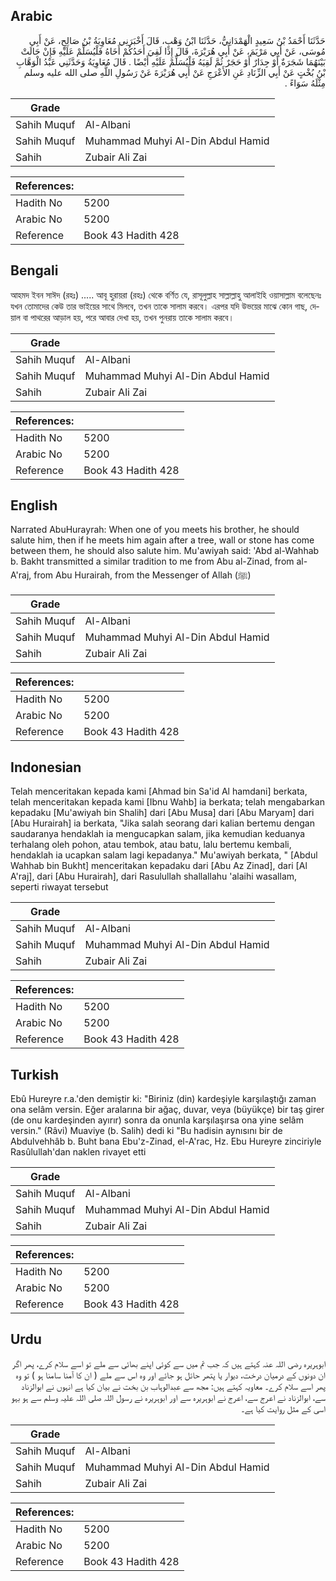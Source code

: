 ## Arabic


<div dir="rtl" lang="ar" style={{fontSize:'larger',backgroundColor:'#f8f9fa',padding:20}}>
حَدَّثَنَا أَحْمَدُ بْنُ سَعِيدٍ الْهَمْدَانِيُّ، حَدَّثَنَا ابْنُ وَهْبٍ، قَالَ أَخْبَرَنِي مُعَاوِيَةُ بْنُ صَالِحٍ، عَنْ أَبِي مُوسَى، عَنْ أَبِي مَرْيَمَ، عَنْ أَبِي هُرَيْرَةَ، قَالَ إِذَا لَقِيَ أَحَدُكُمْ أَخَاهُ فَلْيُسَلِّمْ عَلَيْهِ فَإِنْ حَالَتْ بَيْنَهُمَا شَجَرَةٌ أَوْ جِدَارٌ أَوْ حَجَرٌ ثُمَّ لَقِيَهُ فَلْيُسَلِّمْ عَلَيْهِ أَيْضًا ‏.‏ قَالَ مُعَاوِيَةُ وَحَدَّثَنِي عَبْدُ الْوَهَّابِ بْنُ بُخْتٍ عَنْ أَبِي الزِّنَادِ عَنِ الأَعْرَجِ عَنْ أَبِي هُرَيْرَةَ عَنْ رَسُولِ اللَّهِ صلى الله عليه وسلم مِثْلَهُ سَوَاءً ‏.‏
</div>
<div style={{backgroundColor:'#f8f9fa',padding:20, marginBottom: 10}}><table> <thead> <tr> <th>Grade</th> <th></th> </tr> </thead> <tbody> <tr><td>Sahih Muquf</td><td>Al-Albani</td></tr><tr><td>Sahih Muquf</td><td>Muhammad Muhyi Al-Din Abdul Hamid</td></tr><tr><td>Sahih</td><td>Zubair Ali Zai</td></tr></tbody></table><table> <thead> <tr> <th>References:</th> <th></th> </tr> </thead> <tbody><tr><td>Hadith No</td><td>5200</td></tr><tr><td>Arabic No</td><td>5200</td></tr><tr><td>Reference</td><td>Book 43 Hadith 428</td></tr></tbody></table></div>

## Bengali


<div dir="ltr" lang="bn" style={{fontSize:'larger',backgroundColor:'#f8f9fa',padding:20}}>
আহমদ ইবন সাঈদ (রহঃ) ..... আবূ হুরায়রা (রহঃ) থেকে বর্ণিত যে, রাসূলুল্লাহ সাল্লাল্লাহু আলাইহি ওয়াসাল্লাম বলেছেনঃ যখন তোমাদের কেউ তার ভাইয়ের সাথে মিলবে, তখন তাকে সালাম করবে। এরপর যদি উভয়ের মাঝে কোন গাছ, দেয়াল বা পাথরের আড়াল হয়, পরে আবার দেখা হয়, তখন পুনরায় তাকে সালাম করবে।
</div>
<div style={{backgroundColor:'#f8f9fa',padding:20, marginBottom: 10}}><table> <thead> <tr> <th>Grade</th> <th></th> </tr> </thead> <tbody> <tr><td>Sahih Muquf</td><td>Al-Albani</td></tr><tr><td>Sahih Muquf</td><td>Muhammad Muhyi Al-Din Abdul Hamid</td></tr><tr><td>Sahih</td><td>Zubair Ali Zai</td></tr></tbody></table><table> <thead> <tr> <th>References:</th> <th></th> </tr> </thead> <tbody><tr><td>Hadith No</td><td>5200</td></tr><tr><td>Arabic No</td><td>5200</td></tr><tr><td>Reference</td><td>Book 43 Hadith 428</td></tr></tbody></table></div>

## English


<div dir="ltr" lang="en" style={{fontSize:'larger',backgroundColor:'#f8f9fa',padding:20}}>
Narrated AbuHurayrah: When one of you meets his brother, he should salute him, then if he meets him again after a tree, wall or stone has come between them, he should also salute him. Mu'awiyah said: 'Abd al-Wahhab b. Bakht transmitted a similar tradition to me from Abu al-Zinad, from al-A'raj, from Abu Hurairah, from the Messenger of Allah (ﷺ)
</div>
<div style={{backgroundColor:'#f8f9fa',padding:20, marginBottom: 10}}><table> <thead> <tr> <th>Grade</th> <th></th> </tr> </thead> <tbody> <tr><td>Sahih Muquf</td><td>Al-Albani</td></tr><tr><td>Sahih Muquf</td><td>Muhammad Muhyi Al-Din Abdul Hamid</td></tr><tr><td>Sahih</td><td>Zubair Ali Zai</td></tr></tbody></table><table> <thead> <tr> <th>References:</th> <th></th> </tr> </thead> <tbody><tr><td>Hadith No</td><td>5200</td></tr><tr><td>Arabic No</td><td>5200</td></tr><tr><td>Reference</td><td>Book 43 Hadith 428</td></tr></tbody></table></div>

## Indonesian


<div dir="ltr" lang="id" style={{fontSize:'larger',backgroundColor:'#f8f9fa',padding:20}}>
Telah menceritakan kepada kami [Ahmad bin Sa'id Al hamdani] berkata, telah menceritakan kepada kami [Ibnu Wahb] ia berkata; telah mengabarkan kepadaku [Mu'awiyah bin Shalih] dari [Abu Musa] dari [Abu Maryam] dari [Abu Hurairah] ia berkata, "Jika salah seorang dari kalian bertemu dengan saudaranya hendaklah ia mengucapkan salam, jika kemudian keduanya terhalang oleh pohon, atau tembok, atau batu, lalu bertemu kembali, hendaklah ia ucapkan salam lagi kepadanya." Mu'awiyah berkata, " [Abdul Wahhab bin Bukht] menceritakan kepadaku dari [Abu Az Zinad], dari [Al A'raj], dari [Abu Hurairah], dari Rasulullah shallallahu 'alaihi wasallam, seperti riwayat tersebut
</div>
<div style={{backgroundColor:'#f8f9fa',padding:20, marginBottom: 10}}><table> <thead> <tr> <th>Grade</th> <th></th> </tr> </thead> <tbody> <tr><td>Sahih Muquf</td><td>Al-Albani</td></tr><tr><td>Sahih Muquf</td><td>Muhammad Muhyi Al-Din Abdul Hamid</td></tr><tr><td>Sahih</td><td>Zubair Ali Zai</td></tr></tbody></table><table> <thead> <tr> <th>References:</th> <th></th> </tr> </thead> <tbody><tr><td>Hadith No</td><td>5200</td></tr><tr><td>Arabic No</td><td>5200</td></tr><tr><td>Reference</td><td>Book 43 Hadith 428</td></tr></tbody></table></div>

## Turkish


<div dir="ltr" lang="tr" style={{fontSize:'larger',backgroundColor:'#f8f9fa',padding:20}}>
Ebû Hureyre r.a.'den demiştir ki: "Biriniz (din) kardeşiyle karşılaştığı zaman ona selâm versin. Eğer aralarına bir ağaç, duvar, veya (büyükçe) bir taş girer (de onu kardeşinden ayırır) sonra da onunla karşılaşırsa ona yine selâm versin." (Râvi) Muaviye (b. Salih) dedi ki "Bu hadisin aynısını bir de Abdulvehhâb b. Buht bana Ebu'z-Zinad, el-A'rac, Hz. Ebu Hureyre zinciriyle Rasûlullah'dan naklen rivayet etti
</div>
<div style={{backgroundColor:'#f8f9fa',padding:20, marginBottom: 10}}><table> <thead> <tr> <th>Grade</th> <th></th> </tr> </thead> <tbody> <tr><td>Sahih Muquf</td><td>Al-Albani</td></tr><tr><td>Sahih Muquf</td><td>Muhammad Muhyi Al-Din Abdul Hamid</td></tr><tr><td>Sahih</td><td>Zubair Ali Zai</td></tr></tbody></table><table> <thead> <tr> <th>References:</th> <th></th> </tr> </thead> <tbody><tr><td>Hadith No</td><td>5200</td></tr><tr><td>Arabic No</td><td>5200</td></tr><tr><td>Reference</td><td>Book 43 Hadith 428</td></tr></tbody></table></div>

## Urdu


<div dir="rtl" lang="ur" style={{fontSize:'larger',backgroundColor:'#f8f9fa',padding:20}}>
ابوہریرہ رضی اللہ عنہ کہتے ہیں کہ جب تم میں سے کوئی اپنے بھائی سے ملے تو اسے سلام کرے، پھر اگر ان دونوں کے درمیان درخت، دیوار یا پتھر حائل ہو جائے اور وہ اس سے ملے ( ان کا آمنا سامنا ہو ) تو وہ پھر اسے سلام کرے۔ معاویہ کہتے ہیں: مجھ سے عبدالوہاب بن بخت نے بیان کیا ہے انہوں نے ابوالزناد سے، ابوالزناد نے اعرج سے، اعرج نے ابوہریرہ سے اور ابوہریرہ نے رسول اللہ صلی اللہ علیہ وسلم سے ہو بہو اسی کے مثل روایت کیا ہے۔
</div>
<div style={{backgroundColor:'#f8f9fa',padding:20, marginBottom: 10}}><table> <thead> <tr> <th>Grade</th> <th></th> </tr> </thead> <tbody> <tr><td>Sahih Muquf</td><td>Al-Albani</td></tr><tr><td>Sahih Muquf</td><td>Muhammad Muhyi Al-Din Abdul Hamid</td></tr><tr><td>Sahih</td><td>Zubair Ali Zai</td></tr></tbody></table><table> <thead> <tr> <th>References:</th> <th></th> </tr> </thead> <tbody><tr><td>Hadith No</td><td>5200</td></tr><tr><td>Arabic No</td><td>5200</td></tr><tr><td>Reference</td><td>Book 43 Hadith 428</td></tr></tbody></table></div>